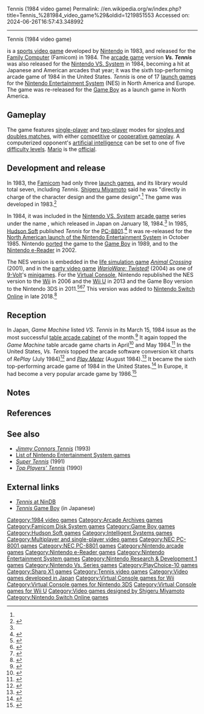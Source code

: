 Tennis (1984 video game)
Permalink: //en.wikipedia.org/w/index.php?title=Tennis_%281984_video_game%29&oldid=1219851553
Accessed on: 2024-06-26T16:57:43.348992



------
Tennis (1984 video game)
{{Short description|1984 video game}}
{{Use mdy dates|date=January 2019}}
{{more citations needed|date=February 2011}}
{{Infobox video game
| title = Tennis
| image = Tennis (video game).jpg
| caption = North American NES cover art
| developer = [[Nintendo R&D1]]<br>[[Intelligent Systems]]<ref>{{Cite web|url=http://www.intsys.co.jp/company/gamesoft/index.html|archiveurl=https://web.archive.org/web/20080825131325/http://www.intsys.co.jp/company/gamesoft/index.html|url-status=dead |title=INTELLIGENT SYSTEMS CO., LTD. ゲームソフト|archivedate=August 25, 2008}}</ref>
| publisher = [[Nintendo]]{{vgrelease|JP|[[Hudson Soft]] <small>(PC-88, Sharp X1, MZ-1500)</small>}}
| designer = [[Shigeru Miyamoto]]<ref name="Miyamoto Spills">{{cite magazine|last1=Kohler|first1=Chris|title=Miyamoto Spills Donkey Kong's Darkest Secrets, 35 Years Later|url=https://www.wired.com/2016/10/miyamoto-donkey-kong-secrets/|magazine=[[Wired (magazine)|Wired]]|accessdate=October 17, 2016}}</ref>
| platforms = {{Unbulleted list|[[Famicom/NES]]|{{Collapsible list |title=List of platforms |titlestyle=background: transparent; text-align: left;
  |[[Arcade game|Arcade]]
  |[[PC-8801|PC-88]]
  |[[PlayChoice-10]]
  |[[X1 (computer)|Sharp X1]]
  |[[Sharp MZ|MZ-1500]]<ref>{{cite web|title=Nico Nico Rarities: Tennis for MZ-1500|url=https://www.youtube.com/watch/inTNtrzdF0Q|website=YouTube|access-date=May 4, 2020}}</ref>
  |[[Famicom Disk System]]
  |[[Game Boy]]}}}}
| released = {{Unbulleted list | '''Famicom/NES''' {{vgrelease|JP|January 14, 1984|NA|October 18, 1985|EU|September 1, 1986}} '''''Vs. Tennis'' (arcade)''' {{vgrelease|JP|January 18, 1984<ref name="Copyright"/>|NA|March 1984<ref>{{cite magazine |title=The Vs. Challenge |magazine=RePlay |date=December 1985 |volume=11 |issue=3 |page=5 |url=https://archive.org/details/re-play-volume-11-issue-no.-3-december-1985-600dpi/RePlay%20-%20Volume%2011%2C%20Issue%20No.%203%20-%20December%201985%20%28Compressed%29/page/5}}</ref>|EU|1986<ref name=":7"/>}} | {{collapsible list|title=List of re-releases
  |'''PC-88''':{{vgrelease|JP|June 1985}}
  |'''Sharp X1''':{{vgrelease|JP|1985}}
  |'''MZ-1500''':{{vgrelease|JP|1985}}
  |'''Famicom Disk System''':{{vgrelease|JP|February 21, 1986}}
  |'''Game Boy''':{{vgrelease|JP|May 29, 1989|NA|July 31, 1989|PAL|1990}}}}}}
| genre = [[Sports video game|Sports]]
| modes = [[Single-player video game|Single-player]], [[Multiplayer video game|multiplayer]]
| arcade system = [[Nintendo VS. System]]
| producer = [[Masayuki Uemura]]
| programmer = Kenji Nakajima
| composer = Yukio Kaneoka
}}

{{nihongo foot|'''''Tennis'''''|テニス|Tenisu|lead=yes|group=lower-alpha}} is a [[sports video game]] developed by [[Nintendo]] in 1983, and released for the [[Family Computer]] (Famicom) in 1984. The [[arcade game]] version '''''Vs. Tennis''''' was also released for the [[Nintendo VS. System]] in 1984, becoming a hit at Japanese and American arcades that year; it was the sixth top-performing arcade game of 1984 in the United States. ''Tennis'' is one of 17 [[launch game]]s for the [[Nintendo Entertainment System]] (NES) in North America and Europe. The game was re-released for the [[Game Boy]] as a launch game in North America.

== Gameplay ==
The game features [[Single-player video game|single-player]] and [[Two-player video game|two-player]] modes for [[Types of tennis match#Standard types of match|singles and doubles matches]], with either [[Player versus player|competitive]] or [[Cooperative video game|cooperative gameplay]]. A computerized opponent's [[Artificial intelligence (video games)|artificial intelligence]] can be set to one of five [[Balance (game design)#Difficulty level|difficulty level]]s. [[Mario]] is the [[Official (tennis)|official]].

==Development and release==
In 1983, the [[Nintendo Entertainment System|Famicom]] had only three [[launch games]], and its library would total seven, including ''Tennis''. [[Shigeru Miyamoto]] said he was "directly in charge of the character design and the game design".<ref name="Miyamoto Spills"/> The game was developed in 1983.<ref name="Copyright">{{cite web |title=Vs. Tennis (Registration Number PA0000204665) |url=https://cocatalog.loc.gov |website=[[United States Copyright Office]] |access-date=30 May 2021}}</ref>

In 1984, it was included in the [[Nintendo VS. System]] [[arcade game]] series under the name {{nihongo foot|''Vs. Tennis''|VS. テニス|Bāsasu Tenisu|lead=yes|group=lower-alpha}}, which released in Japan on January 18, 1984.<ref name="Copyright"/> In 1985, [[Hudson Soft]] published ''Tennis'' for the [[PC-8801]].<ref>{{cite magazine|issue=1|magazine=Retro Games|title=NEC-8801|page=53|language=pt|year=2003| url=https://archive.org/details/retrogames01/RetroGames%2001/page/n51/mode/2up?q=%22Nintendo+no+Tennis%22 |access-date=3 December 2023}}</ref>{{additional citations needed|date=December 2023}} It was re-released for the [[History of the Nintendo Entertainment System#North American launch (1985–1986)|North American launch of the Nintendo Entertainment System]] in October 1985. Nintendo [[Porting|ported]] the game to the [[Game Boy]] in 1989, and to the [[Nintendo e-Reader]] in 2002.

The NES version is embedded in the [[life simulation game]] ''[[Animal Crossing (video game)|Animal Crossing]]'' (2001), and in the [[Party game#Party video games|party video game]] ''[[WarioWare: Twisted!]]'' (2004) as one of [[Wario (series)#9-Volt|9-Volt]]'s [[minigame]]s. For the [[Virtual Console]], Nintendo republished the NES version to the [[Wii]] in 2006 and the [[Wii U]] in 2013 and the Game Boy version to the Nintendo 3DS in 2011.<ref>{{Cite web|url=https://www.nintendo.com/games/detail/xSgqzbHeQ932kzeuikje2YNTkSFT0czQ|title = Nintendo - Official Site - Video Game Consoles, Games - Nintendo - Official Site}}</ref><ref>{{Cite web|url=https://www.nintendo.com/games/detail/TdIMMXukgaYF1FVxO2aSJVPKWZ-AGnTa|title = Nintendo - Official Site - Video Game Consoles, Games - Nintendo - Official Site}}</ref><ref>{{Cite web|url=https://www.nintendo.com/games/detail/Rwf2zSpTnwqZYVAGArxhDSsPJyJxAyWo|title = Nintendo - Official Site - Video Game Consoles, Games - Nintendo - Official Site}}</ref> This version was added to [[Nintendo Switch Online]] in late 2018.<ref>{{Cite news|url=http://www.nintendolife.com/news/2018/05/guide_nintendo_switch_online_faq_-_everything_we_know_so_far|title=Guide: Nintendo Switch Online FAQ - Everything We Know So Far|date=May 11, 2018|work=Nintendo Life|access-date=May 13, 2018|language=en-GB}}</ref>

== Reception ==
In Japan, ''Game Machine'' listed ''VS. Tennis'' in its March 15, 1984 issue as the most successful [[table arcade cabinet]] of the month.<ref>{{cite magazine|title=Game Machine's Best Hit Games 25 - テーブル型TVゲーム機 (Table Videos)|magazine=[[:ja:ゲームマシン|Game Machine]]|issue=232|publisher=[[:ja:アミューズメント通信社|Amusement Press, Inc.]]|date=March 15, 1984|page=31|lang=ja|url=https://onitama.tv/gamemachine/pdf/19840315p.pdf#page=16}}</ref> It again topped the ''Game Machine'' table arcade game charts in April<ref>{{cite magazine|title=Best Hit Games 25|magazine=[[:ja:ゲームマシン|Game Machine]]|issue=233|publisher=[[:ja:アミューズメント通信社|Amusement Press, Inc.]]|date=1 April 1984|page=27|lang=ja|url=https://onitama.tv/gamemachine/pdf/19840401p.pdf#page=14}}</ref> and May 1984.<ref>{{cite magazine|title=Best Hit Games 25|magazine=[[:ja:ゲームマシン|Game Machine]]|issue=235|publisher=[[:ja:アミューズメント通信社|Amusement Press, Inc.]]|date=May 1, 1984|page=29|lang=ja|url=https://onitama.tv/gamemachine/pdf/19840501p.pdf#page=15}}</ref> In the United States, ''Vs. Tennis'' topped the arcade software conversion kit charts of ''RePlay'' (July 1984)<ref>{{cite magazine |title=RePlay: The Players' Choice |magazine=RePlay |date=July 1984}}</ref> and ''[[Play Meter]]'' (August 1984).<ref name="August">{{cite magazine |title=National Play Meter |magazine=[[Play Meter]] |date=August 15, 1984}}</ref> It became the sixth top-performing arcade game of 1984 in the United States.<ref>{{cite magazine |title=Top 20 Performing Video Games of 1984 |magazine=[[Play Meter]] |date=1 November 1984 |volume=10 |issue=20 |page=47 |url=https://archive.org/details/play-meter-volume-10-number-20-november-1st-1984/Play%20Meter%20-%20Volume%2010%2C%20Number%2020%20-%20November%201st%201984/page/47}}</ref> In Europe, it had become a very popular arcade game by 1986.<ref name=":7">{{Cite magazine|last=Edgeley|first=Clare|title=Arcade Action|magazine=Computer and Video Games|issue=63 (January 1987)|date=16 December 1986|publisher=[[EMAP]]|location=United Kingdom|issn=0261-3697|pages=138–9|url=https://archive.org/details/cvg-magazine-063/page/n137/mode/2up}}</ref>

== Notes ==
{{notelist}}

== References ==
{{Reflist}}

== See also ==
* ''[[Jimmy Connors Tennis]]'' (1993)
* [[List of Nintendo Entertainment System games]]
* ''[[Super Tennis]]'' (1991)
* ''[[Top Players' Tennis]]'' (1990)

== External links ==
* [http://www.nindb.net/nes/tennis/index.html ''Tennis'' at NinDB]
* [https://www.nintendo.co.jp/n02/dmg/tna/ ''Tennis'' Game Boy] (in Japanese)

{{Shigeru Miyamoto}}
{{Mario sports games}}
{{Intelligent Systems}}

{{DEFAULTSORT:Tennis (Video Game)}}
[[Category:1984 video games]]
[[Category:Arcade Archives games]]
[[Category:Famicom Disk System games]]
[[Category:Game Boy games]]
[[Category:Hudson Soft games]]
[[Category:Intelligent Systems games]]
[[Category:Multiplayer and single-player video games]]
[[Category:NEC PC-8001 games]]
[[Category:NEC PC-8801 games]]
[[Category:Nintendo arcade games]]
[[Category:Nintendo e-Reader games]]
[[Category:Nintendo Entertainment System games]]
[[Category:Nintendo Research & Development 1 games]]
[[Category:Nintendo Vs. Series games]]
[[Category:PlayChoice-10 games]]
[[Category:Sharp X1 games]]
[[Category:Tennis video games]]
[[Category:Video games developed in Japan]]
[[Category:Virtual Console games for Wii]]
[[Category:Virtual Console games for Nintendo 3DS]]
[[Category:Virtual Console games for Wii U]]
[[Category:Video games designed by Shigeru Miyamoto]]
[[Category:Nintendo Switch Online games]]
